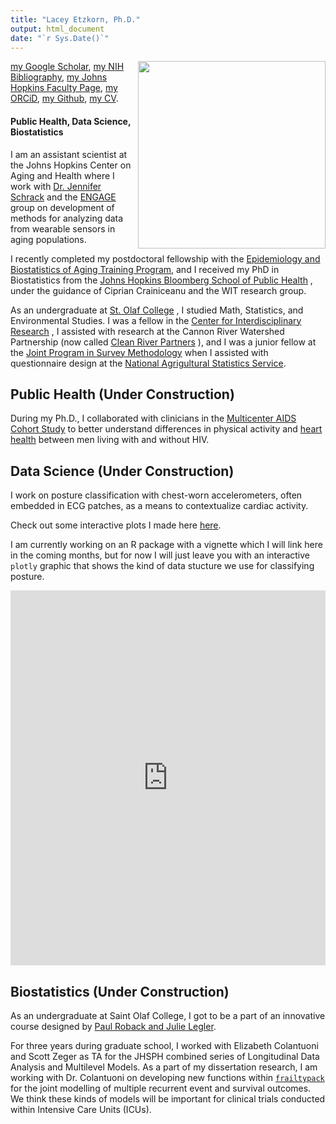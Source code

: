 ```yaml
---
title: "Lacey Etzkorn, Ph.D."
output: html_document
date: "`r Sys.Date()`"
---
```


<img src="Images/ETZKON lacey.jpg" align="right" width="300">

[my Google Scholar](https://scholar.google.com/citations?user=gFBOXV0AAAAJ&hl=en),
[my NIH Bibliography](https://www.ncbi.nlm.nih.gov/myncbi/lacey.etzkorn.1/bibliography/public/),
[my Johns Hopkins Faculty Page](https://publichealth.jhu.edu/faculty/4768/lacey-etzkorn),
[my ORCiD](https://orcid.org/0000-0001-7107-2763),
[my Github](https://github.com/etzkorn),
[my CV](https://etzkorn.github.io/Images/Etzkorn_CV_2024_Public.pdf).

#### Public Health, Data Science, Biostatistics

I am an assistant scientist at the Johns Hopkins Center on Aging and Health 
where I work with 
[Dr. Jennifer Schrack](https://twitter.com/jenschrack?lang=en) 
and the 
[ENGAGE](https://engageresearchlab.org) 
group on development of methods for analyzing data from wearable sensors in aging populations.

I recently completed my postdoctoral fellowship with the 
[Epidemiology and Biostatistics of Aging Training Program](https://coah.jhu.edu/graduate-programs-and-postdoctoral-training/epidemiology-and-biostatistics-of-aging/),
and I received my PhD in Biostatistics from the 
[Johns Hopkins Bloomberg School of Public Health](https://www.jhsph.edu)
, under the guidance of Ciprian Crainiceanu and the WIT research group. 

As an undergraduate at 
[St. Olaf College](https://wp.stolaf.edu/mscs/)
, I studied Math, Statistics, and Environmental Studies. 
I was a fellow in the 
[Center for Interdisciplinary Research](https://wp.stolaf.edu/cir/)
, I assisted with research at the Cannon River Watershed Partnership (now called 
[Clean River Partners](https://cleanriverpartners.org)
), and I was a junior fellow at the 
[Joint Program in Survey Methodology](https://jpsm.umd.edu/academics/junior-fellows-program) 
when I assisted with questionnaire design at the 
[National Agrigultural Statistics Service](https://www.nass.usda.gov/index.php).


## Public Health (Under Construction)

During my Ph.D., I collaborated with clinicians in the 
[Multicenter AIDS Cohort Study](https://aidscohortstudy.org) 
to better understand differences in physical activity and 
[heart health](https://pubmed.ncbi.nlm.nih.gov/31707799/) 
between men living with and without HIV.

## Data Science (Under Construction)

I work on posture classification with chest-worn accelerometers, often embedded in ECG patches, as a means to contextualize cardiac activity. 

Check out some interactive plots I made here [here](https://etzkorn.github.io/Images/Interactive_Plots/FullSphere_ChangePoint.html).

I am currently working on an R package with a vignette which I will link here in the coming months,
but for now I will just leave you with an interactive `plotly` graphic that shows the kind of data stucture we use for classifying posture.

<iframe id="igraph" scrolling="no" style="border:none;" seamless="seamless" src="https://etzkorn.github.io/Interactive_Plots/sphere3.html" height="600" width="100%"></iframe>

## Biostatistics (Under Construction)

As an undergraduate at Saint Olaf College, I got to be a part of an innovative course designed by 
[Paul Roback and Julie Legler](https://bookdown.org/roback/bookdown-BeyondMLR/).

For three years during graduate school, I worked with Elizabeth Colantuoni and Scott Zeger as TA for the JHSPH combined series of Longitudinal Data Analysis and Multilevel Models. 
As a part of my dissertation research, I am working with Dr. Colantuoni on developing new functions within [`frailtypack`](https://cran.r-project.org/web/packages/frailtypack/index.html) 
for the joint modelling of multiple recurrent event and survival outcomes.
We think these kinds of models will be important for clinical trials conducted within Intensive Care Units (ICUs).

